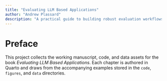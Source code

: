 ```yaml
---
title: "Evaluating LLM Based Applications"
author: "Andrew Plassard"
description: "A practical guide to building robust evaluation workflows for LLM-driven systems."
---
```


# Preface

This project collects the working manuscript, code, and data assets for the book *Evaluating LLM Based Applications*. Each chapter is authored in Quarto and draws from the accompanying examples stored in the `code`, `figures`, and `data` directories.
